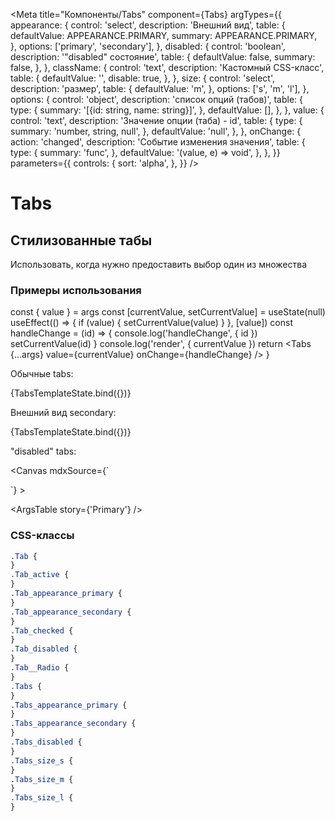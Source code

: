 



<Meta
  title="Компоненты/Tabs"
  component={Tabs}
  argTypes={{
    appearance: {
      control: 'select',
      description: 'Внешний вид',
      table: {
        defaultValue: APPEARANCE.PRIMARY,
        summary: APPEARANCE.PRIMARY,
      },
      options: ['primary', 'secondary'],
    },
    disabled: {
      control: 'boolean',
      description: '"disabled" состояние',
      table: {
        defaultValue: false,
        summary: false,
      },
    },
    className: {
      control: 'text',
      description: 'Кастомный CSS-класс',
      table: {
        defaultValue: '',
        disable: true,
      },
    },
    size: {
      control: 'select',
      description: 'размер',
      table: {
        defaultValue: 'm',
      },
      options: ['s', 'm', 'l'],
    },
    options: {
      control: 'object',
      description: 'список опций (табов)',
      table: {
        type: {
          summary: '[{id: string, name: string}]',
        },
        defaultValue: [],
      },
    },
    value: {
      control: 'text',
      description: 'Значение опции (таба) - id',
      table: {
        type: {
          summary: 'number, string, null',
        },
        defaultValue: 'null',
      },
    },
    onChange: {
      action: 'changed',
      description: 'Событие изменения значения',
      table: {
        type: {
          summary: 'func',
        },
        defaultValue: '(value, e) => void',
      },
    },
  }}
  parameters={{
    controls: {
      sort: 'alpha',
    },
  }}
/>

# Tabs

## Стилизованные табы

Использовать, когда нужно предоставить выбор один из множества

### Примеры использования


  const { value } = args
  const [currentValue, setCurrentValue] = useState(null)
  useEffect(() => {
    if (value) {
      setCurrentValue(value)
    }
  }, [value])
  const handleChange = (id) => {
    console.log('handleChange', { id })
    setCurrentValue(id)
  }
  console.log('render', { currentValue })
  return <Tabs {...args} value={currentValue} onChange={handleChange} />
}

Обычные tabs:

<Canvas>
  <Story
    name="Primary"
    args={{
      appearance: APPEARANCE.PRIMARY,
      options: [
        { id: '1', name: 'Option 1' },
        { id: '2', name: 'Option 2' },
        { id: '3', name: 'Option 3' },
      ],
      value: '2',
    }}
    parameters={{
      viewMode: 'docs',
      previewTabs: {
        canvas: { hidden: false, title: false },
      },
      options: { showPanel: true },
    }}
  >
    {TabsTemplateState.bind({})}
  </Story>
</Canvas>

Внешний вид secondary:

<Canvas>
  <Story
    name="Secondary"
    args={{
      appearance: APPEARANCE.SECONDARY,
      options: [
        { id: '1', name: 'Option 1' },
        { id: '2', name: 'Option 2' },
        { id: '3', name: 'Option 3' },
      ],
      value: '2',
    }}
    parameters={{
      options: { showPanel: true },
    }}
  >
    {TabsTemplateState.bind({})}
  </Story>
</Canvas>

"disabled" tabs:

<Canvas
  mdxSource={`
  <div>
    <Tabs
      appearance={APPEARANCE.PRIMARY}
      disabled={true}
      options={[
        { id: "1", name: 'Option 1' },
        { id: "2", name: 'Option 2' },
        { id: "3", name: 'Option 3' }
      ]}
      value="2"
    />
    <Tabs
      appearance={APPEARANCE.SECONDARY}
      disabled={true}
      options={[
        { id: "1", name: 'Option 1' },
        { id: "2", name: 'Option 2' },
        { id: "3", name: 'Option 3' }
      ]}
      value="2"
    />
  </div>
`}
>
  <Story
    name="Disabled"
    parameters={{
      controls: {
        hideNoControlsWarning: true,
        exclude: ['onChange'],
      },
      options: { showPanel: false },
    }}
  >
    <Disabled />
  </Story>
</Canvas>

<ArgsTable story={'Primary'} />

### CSS-классы

```scss
.Tab {
}
.Tab_active {
}
.Tab_appearance_primary {
}
.Tab_appearance_secondary {
}
.Tab_checked {
}
.Tab_disabled {
}
.Tab__Radio {
}
.Tabs {
}
.Tabs_appearance_primary {
}
.Tabs_appearance_secondary {
}
.Tabs_disabled {
}
.Tabs_size_s {
}
.Tabs_size_m {
}
.Tabs_size_l {
}
```
